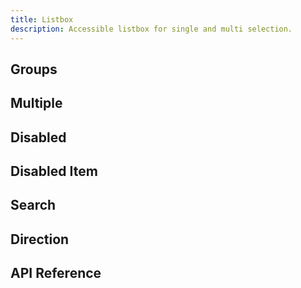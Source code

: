 ```yaml
---
title: Listbox
description: Accessible listbox for single and multi selection.
---
```

















<Framework id="svelte">
	<Preview framework="svelte" files={{ 'app.svelte': DefaultSvelteRaw }} client:visible>
		<DefaultSvelte client:visible />
	</Preview>
</Framework>
<Framework id="react">
	<Preview framework="react" files={{ 'app.tsx': DefaultReactRaw }} client:visible>
		<DefaultReact client:visible />
	</Preview>
</Framework>

## Groups

<Framework id="svelte">
	<Preview framework="svelte" files={{ 'app.svelte': GroupSvelteRaw }} client:visible>
		<GroupSvelte client:visible />
	</Preview>
</Framework>
<Framework id="react">
	<Preview framework="react" files={{ 'app.tsx': GroupReactRaw }} client:visible>
		<GroupReact client:visible />
	</Preview>
</Framework>

## Multiple

<Framework id="svelte">
	<Preview framework="svelte" files={{ 'app.svelte': MultipleSvelteRaw }} client:visible>
		<MultipleSvelte client:visible />
	</Preview>
</Framework>
<Framework id="react">
	<Preview framework="react" files={{ 'app.tsx': MultipleReactRaw }} client:visible>
		<MultipleReact client:visible />
	</Preview>
</Framework>

## Disabled

<Framework id="svelte">
	<Preview framework="svelte" files={{ 'app.svelte': DisabledSvelteRaw }} client:visible>
		<DisabledSvelte client:visible />
	</Preview>
</Framework>
<Framework id="react">
	<Preview framework="react" files={{ 'app.tsx': DisabledReactRaw }} client:visible>
		<DisabledReact client:visible />
	</Preview>
</Framework>

## Disabled Item

<Framework id="svelte">
	<Preview framework="svelte" files={{ 'app.svelte': DisabledItemSvelteRaw }} client:visible>
		<DisabledItemSvelte client:visible />
	</Preview>
</Framework>
<Framework id="react">
	<Preview framework="react" files={{ 'app.tsx': DisabledItemReactRaw }} client:visible>
		<DisabledItemReact client:visible />
	</Preview>
</Framework>

## Search

<Framework id="svelte">
	<Preview framework="svelte" files={{ 'app.svelte': SearchSvelteRaw }} client:visible>
		<SearchSvelte client:visible />
	</Preview>
</Framework>
<Framework id="react">
	<Preview framework="react" files={{ 'app.tsx': SearchReactRaw }} client:visible>
		<SearchReact client:visible />
	</Preview>
</Framework>

## Direction

<Framework id="svelte">
	<Preview framework="svelte" files={{ 'app.svelte': DirSvelteRaw }} client:visible>
		<DirSvelte client:visible />
	</Preview>
</Framework>
<Framework id="react">
	<Preview framework="react" files={{ 'app.tsx': DirReactRaw }} client:visible>
		<DirReact client:visible />
	</Preview>
</Framework>

## API Reference

<ApiTable />
